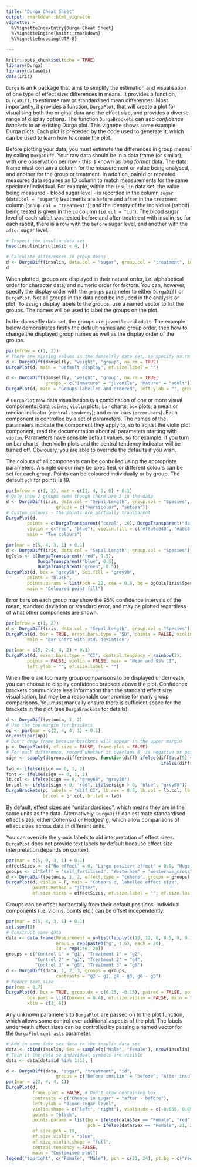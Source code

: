 ```yaml
---
title: "Durga Cheat Sheet"
output: rmarkdown::html_vignette
vignette: >
  %\VignetteIndexEntry{Durga Cheat Sheet}
  %\VignetteEngine{knitr::rmarkdown}
  %\VignetteEncoding{UTF-8}

---
```


```r
knitr::opts_chunk$set(echo = TRUE)
library(Durga)
library(datasets)
data(iris)
```

`Durga` is an R package that aims to simplify the estimation and visualisation of one type of effect size: differences in means. It provides a function, `DurgaDiff`, to estimate raw or standardised mean differences. Most importantly, it provides a function, `DurgaPlot`, that will create a plot for visualising both the original data and the effect size, and provides a diverse range of display options. The function `DurgaBrackets` can add _confidence brackets_ to an existing Durga plot. This vignette shows some example Durga plots. Each plot is preceded by the code used to generate it, which can be used to learn how to create the plot. 

Before plotting your data, you must estimate the differences in group means by calling `DurgaDiff`. Your raw data should be in a data frame (or similar), with one observation per row - this is known as _long format_ data. The data frame must contain a column for the measurement or value being analysed, and another for the group or treatment. In addition, paired or repeated measures data requires an ID column to match measurements for the same specimen/individual. For example, within the `insulin` data set, the value being measured - blood sugar level - is recorded in the column `sugar` (`data.col = "sugar"`); treatments are `before` and `after` in the `treatment` column (`group.col = "treatment"`); and the identity of the individual (rabbit) being tested is given in the `id` column (`id.col = "id"`). The blood sugar level of each rabbit was tested before and after treatment with insulin, so for each rabbit, there is a row with the `before` sugar level, and another with the `after` sugar level.

```r
# Inspect the insulin data set
head(insulin[insulin$id < 4, ])

# Calculate differences in group means
d <- DurgaDiff(insulin, data.col = "sugar", group.col = "treatment", id.col = "id")
d
```

When plotted, groups are displayed in their natural order, i.e. alphabetical order for character data, and numeric order for factors. You can, however, specify the display order with the `groups` parameter to either `DurgaDiff` or `DurgaPlot`. Not all groups in the data need be included in the analysis or plot. To assign display labels to the groups, use a named vector to list the groups. The names will be used to label the groups on the plot. 

In the damselfly data set, the groups are `juvenile` and `adult`. The example below demonstrates firstly the default names and group order, then how to change the displayed group names as well as the display order of the groups.



```r
par(mfrow = c(1, 2))
# There are missing values in the damselfly data set, so specify na.rm = TRUE
d <- DurgaDiff(damselfly, "weight", "group", na.rm = TRUE)
DurgaPlot(d, main = "Default display", ef.size.label = "")

d <- DurgaDiff(damselfly, "weight", "group", na.rm = TRUE,
               groups = c("Immature" = "juvenile", "Mature" = "adult"))
DurgaPlot(d, main = "Groups labelled and ordered", left.ylab = "", group.colour = "Set1")
```

A `DurgaPlot` raw data visualisation is a combination of one or more visual components: data `points`; `violin` plots; `bar` charts; `box` plots; a mean or median indicator (`central.tendency`); and error bars (`error.bars`). Each component is controlled by a set of parameters. The names of the parameters indicate the component they apply to, so to adjust the violin plot component, read the documentation about all parameters starting with `violin`. Parameters have sensible default values, so for example, if you turn on bar charts, then violin plots and the central tendency indicator will be turned off. Obviously, you are able to override the defaults if you wish.

The colours of all components can be controlled using the appropriate parameters. A single colour may be specified, or different colours can be set for each group. Points can be coloured individually or by group. The default `pch` for points is 19.

```r
par(mfrow = c(1, 2), mar = c(11, 4, 3, 6) + 0.1)
# Only show 2 groups even though there are 3 in the data
d <- DurgaDiff(iris, data.col = "Sepal.Length", group.col = "Species",
                   groups = c("versicolor", "setosa"))
# Custom colours - the points are partially transparent
DurgaPlot(d, 
        points = c(DurgaTransparent("coral", .6), DurgaTransparent("darkturquoise", .8)),
        violin = c("red", "blue"), violin.fill = c("#f8a8c840", "#a8c8f840"), 
        main = "Two colours")

par(mar = c(5, 4, 3, 1) + 0.1)
d <- DurgaDiff(iris, data.col = "Sepal.Length", group.col = "Species")
bgCols <- c(DurgaTransparent("red", 0.5), 
            DurgaTransparent("blue", 0.5), 
            DurgaTransparent("green", 0.5))
DurgaPlot(d, box = "grey50", box.fill = "grey90",
        points = "black", 
        points.params = list(pch = 22, cex = 0.8, bg = bgCols[iris$Species]),
        main = "Coloured point fill")
```

Error bars on each group may show the 95% confidence intervals of the mean, standard deviation or standard error, and may be plotted regardless of what other components are shown.
 
```r
par(mfrow = c(1, 2))
d <- DurgaDiff(iris, data.col = "Sepal.Length", group.col = "Species")
DurgaPlot(d, bar = TRUE, error.bars.type = "SD", points = FALSE, violin = FALSE, 
        main = "Bar chart with std. deviation")

par(mar = c(5, 2.4, 4, 2) + 0.1)
DurgaPlot(d, error.bars.type = "CI", central.tendency = rainbow(3), 
        points = FALSE, violin = FALSE, main = "Mean and 95% CI",
        left.ylab = "", ef.size.label = "")
```

When there are too many group comparisons to be displayed underneath, you can choose to display confidence brackets above the plot. Confidence brackets communicate less information than the standard effect size visualisation, but may be a reasonable compromise for many group comparisons. You must manually ensure there is sufficient space for the brackets in the plot (see `DurgaBrackets` for details). 

```r
d <- DurgaDiff(petunia, 1, 2)
# Use the top margin for brackets
op <- par(mar = c(2, 4, 4, 1) + 0.1)
on.exit(par(op))
# Don't draw frame because brackets will appear in the upper margin
p <- DurgaPlot(d, ef.size = FALSE, frame.plot = FALSE)
# For each difference, record whether it overlaps 0, is negative or positive
sign <- sapply(d$group.differences, function(diff) ifelse(diff$bca[5] < 0, -1, 
                                                           ifelse(diff$bca[4] > 0, 1, 0)))
lwd <- ifelse(sign == 0, 1, 2)
font <- ifelse(sign == 0, 1, 2)
lb.col <- ifelse(sign == 0, "grey60", "grey20")
br.col <- ifelse(sign < 0, "red", ifelse(sign > 0, "blue", "grey60"))
DurgaBrackets(p, labels = "diff CI", lb.cex = 0.8, lb.col = lb.col, lb.font = font, 
              br.col = br.col, br.lwd = lwd)
```

By default, effect sizes are "unstandardised", which means they are in the same units as the data. Alternatively, `DurgaDiff` can estimate standardised effect sizes, either Cohen's d or Hedges' g, which allow comparisons of effect sizes across data in different units.

You can override the y-axis labels to aid interpretation of effect sizes. `DurgaPlot` does not provide text labels by default because effect size interpretation depends on context.

```r
par(mar = c(5, 9, 3, 1) + 0.1)
effectSizes <- c("No effect" = 0, "Large positive effect" = 0.8, "Huge positive effect" = 2)
groups <- c("Self" = "self_fertilised", "Westerham" = "westerham_cross", "Inter" = "inter_cross")
d <- DurgaDiff(petunia, 1, 2, effect.type = "cohens", groups = groups)
DurgaPlot(d, violin = F, main = "Cohen's d, labelled effect size", 
          points.method = "jitter", 
          ef.size.ticks = effectSizes, ef.size.label = "", ef.size.las = 1)
```

Groups can be offset horizontally from their default positions. Individual components (i.e. violins, points etc.) can be offset independently.

```r
par(mar = c(5, 4, 3, 1) + 0.1)
set.seed(1)
# Construct some data
data <- data.frame(Measurement = unlist(lapply(c(10, 12, 8, 8.5, 9, 9.1), function(m) rnorm(20, m))),
                   Group = rep(paste0("g", 1:6), each = 20),
                   Id = rep(1:6, 20))
groups = c("Control 1" = "g1", "Treatment 1" = "g2", 
           "Control 2" = "g3", "Treatment 2" = "g4", 
           "Control 3" = "g5", "Treatment 3" = "g6")
d <- DurgaDiff(data, 1, 2, 3, groups = groups, 
                   contrasts = "g2 - g1, g4 - g3, g6 - g5")
# Reduce text size
par(cex = 0.7)
DurgaPlot(d, box = TRUE, group.dx = c(0.15, -0.15), paired = FALSE, points = FALSE, 
        box.pars = list(boxwex = 0.4), ef.size.violin = FALSE, main = "Group offsets",
        xlim = c(1, 6))
```

Any unknown parameters to `DurgaPlot` are passed on to the plot function, which allows some control over additional aspects of the plot. The labels underneath effect sizes can be controlled by passing a named vector for the `DurgaPlot` `contrasts` parameter.

```r
# Add in some fake sex data to the insulin data set
data <- cbind(insulin, Sex = sample(c("Male", "Female"), nrow(insulin), replace = TRUE))
# Thin it the data so individual symbols are visible
data <- data[data$id %in% 1:15, ]

d <- DurgaDiff(data, "sugar", "treatment", "id", 
                   groups = c("Before insulin" = "before", "After insulin" = "after"), na.rm = TRUE)
par(mar = c(2, 4, 4, 1))
DurgaPlot(d, 
          frame.plot = FALSE, # Don't draw containing box
          contrasts = c("Change in sugar" = "after - before"),
          left.ylab = "Blood sugar level",
          violin.shape = c("left", "right"), violin.dx = c(-0.055, 0.055), violin.width = 0.3, 
          points = "black",
          points.params = list(bg = ifelse(data$Sex == "Female", "red", "blue"), 
                               pch = ifelse(data$Sex == "Female", 21, 24)), 
          ef.size.pch = 19,
          ef.size.violin = "blue",
          ef.size.violin.shape = "full",
          central.tendency = FALSE,
          main = "Customised plot")
legend("topright", c("Female", "Male"), pch = c(21, 24), pt.bg = c("red", "blue"))
```

